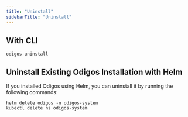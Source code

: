 ---
title: "Uninstall"
sidebarTitle: "Uninstall"
---

## With CLI

```shell
odigos uninstall
```

## Uninstall Existing Odigos Installation with Helm

If you installed Odigos using Helm, you can uninstall it by running the following commands:

```shell
helm delete odigos -n odigos-system
kubectl delete ns odigos-system
```

